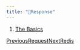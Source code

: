 ```yaml
---
title: "📡Response"
---
```


1. [The Basics](/maginium/the-basics)

[PreviousRequest](/maginium/the-basics/request)[NextRedis](/maginium/the-basics/redis)

